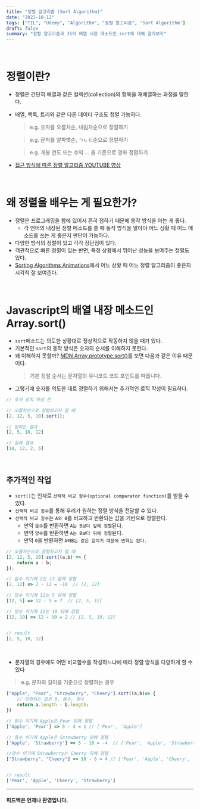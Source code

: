 ```yaml
---
title: "정렬 알고리즘 (Sort Algorithm)"
date: "2022-10-12"
tags: ["TIL", "Udemy", "Algorithm", "정렬 알고리즘", 'Sort Algorithm']
draft: false
summary: "정렬 알고리즘과 JS의 배열 내장 메소드인 sort에 대해 알아보자"
---
```


&nbsp;

# 정렬이란?

- 정렬은 간단히 배열과 같은 컬렉션(collection)의 항목을 재배열하는 과정을 말한다.
- 배열, 목록, 트리와 같은 다른 데이터 구조도 정렬 가능하다.

    > e.g. 숫자를 오름차순, 내림차순으로 정렬하기
    >

    > e.g. 문자를 알파벳순, ㄱㄴㄷ순으로 정렬하기
    >

    > e.g. 개봉 연도 또는 수익 … 을 기준으로 영화 정렬하기
    >

- [접근 방식에 따른 정렬 알고리즘 YOUTUBE 영상](https://youtu.be/kPRA0W1kECg)

&nbsp;

# 왜 정렬을 배우는 게 필요한가?

- 정렬은 프로그래밍을 함에 있어서 흔히 접하기 때문에 동작 방식을 아는 게 좋다.
    - 각 언어의 내장된 정렬 메소드를 쓸 때 동작 방식을 알아야 어느 상황 때 어느 메소드를 쓰는 게 좋은지 판단이 가능하다.
- 다양한 방식의 정렬이 있고 각각 장단점이 있다.
- 객관적으로 빠른 정렬이 있는 반면, 특정 상황에서 뛰어난 성능을 보여주는 정렬도 있다.
- [Sorting Algorithms Animations](https://www.toptal.com/developers/sorting-algorithms)에서 어느 상황 때 어느 정렬 알고리즘이 좋은지 시각적 잘 보여준다.

&nbsp;

# Javascript의 배열 내장 메소드인 Array.sort()

- `sort`메소드는 의도한 상황대로 정상적으로 작동하지 않을 때가 있다.
- 기본적인 `sort`의 동작 방식은 숫자의 순서를 이해하지 못한다.
- 왜 이해하지 못할까? [MDN Array.prototype.sort()](https://developer.mozilla.org/ko/docs/Web/JavaScript/Reference/Global_Objects/Array/sort)를 보면 다음과 같은 이유 때문이다.
    > 기본 정렬 순서는 문자열의 유니코드 코드 포인트를 따릅니다.
- 그렇기에 숫자를 의도한 대로 정렬하기 위해서는 추가적인 로직 작성이 필요하다.

```jsx
// 추가 로직 작성 전

// 오름차순으로 정렬하고자 할 때
[2, 12, 5, 10].sort(); 

// 원하는 결과
[2, 5, 10, 12]

// 실제 결과
[10, 12, 2, 5]
```

&nbsp;

## 추가적인 작업

- `sort()`는 인자로 `선택적 비교 함수(optional comparator function)`를 받을 수 있다.
- `선택적 비교 함수`를 통해 우리가 원하는 정렬 방식을 전달할 수 있다.
- `선택적 비교 함수`는 `A와 B`를 비교하고 반환되는 값을 기반으로 정렬한다.
    - 만약 `음수`를 반환하면 `A는 B보다 앞에 정렬`된다.
    - 만약 `양수`를 반환하면 `A는 B보다 뒤에 정렬`된다.
    - 만약 `0`을 반환하면 `A와B는 같은 값이기 때문에 변화는 없다.`

```jsx
// 오름차순으로 정렬하고자 할 때
[2, 12, 5, 10].sort((a,b) => {
	return a - b;
});

// 음수 이기에 2는 12 앞에 정렬
[2, 12] => 2 - 12 = -10  // [2, 12]

// 양수 이기에 12는 5 뒤에 정렬
[12, 5] => 12 - 5 = 7  // [2, 5, 12]

// 양수 이기에 12는 10 뒤에 정렬
[12, 10] => 12 - 10 = 2 // [2, 5, 10, 12]


// result
[2, 5, 10, 12]

```

&nbsp;

- 문자열의 경우에도 어떤 비교함수를 작성하느냐에 따라 정렬 방식을 다양하게 할 수 있다

> e.g. 문자의 길이를 기준으로 정렬하는 경우

```jsx
["Apple", "Pear", "Strawberry", "Cheery"].sort((a,b)=> {
	// 반환되는 값은 0, 음수, 양수
	return a.length - b.length; 
})

// 양수 이기에 Apple은 Pear 뒤에 정렬
['Apple', 'Pear'] => 5 - 4 = 1 // ['Pear', 'Apple']

// 음수 이기에 Apple은 Strawberry 앞에 정렬
['Apple', 'Strawberry'] => 5 - 10 = -4  // ['Pear', 'Apple', 'Strawberry']

//양수 이기에 Strawberry는 Cherry 뒤에 정렬
["Strawberry", "Cheery"] => 10 - 6 = 4 // ['Pear', 'Apple', 'Cheery', 'Strawberry']


// result
['Pear', 'Apple', 'Cheery', 'Strawberry']
```

---


#### 피드백은 언제나 환영입니다.